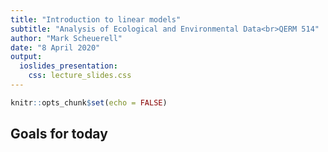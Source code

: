 ```yaml
---
title: "Introduction to linear models"
subtitle: "Analysis of Ecological and Environmental Data<br>QERM 514"
author: "Mark Scheuerell"
date: "8 April 2020"
output:
  ioslides_presentation:
    css: lecture_slides.css
---
```


```r
knitr::opts_chunk$set(echo = FALSE)
```

## Goals for today


